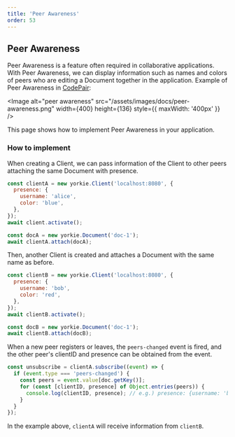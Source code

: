 ```yaml
---
title: 'Peer Awareness'
order: 53
---
```


## Peer Awareness

Peer Awareness is a feature often required in collaborative applications. With Peer Awareness, we can display information such as names and colors of peers who are editing a Document together in the application. Example of Peer Awareness in [CodePair](https://codepair.yorkie.dev/):

<Image
  alt="peer awareness"
  src="/assets/images/docs/peer-awareness.png"
  width={400}
  height={136}
  style={{ maxWidth: '400px' }}
/>

This page shows how to implement Peer Awareness in your application.

### How to implement

When creating a Client, we can pass information of the Client to other peers attaching the same Document with presence.

```javascript
const clientA = new yorkie.Client('localhost:8080', {
  presence: {
    username: 'alice',
    color: 'blue',
  },
});
await client.activate();

const docA = new yorkie.Document('doc-1');
await clientA.attach(docA);
```

Then, another Client is created and attaches a Document with the same name as before.

```javascript
const clientB = new yorkie.Client('localhost:8080', {
  presence: {
    username: 'bob',
    color: 'red',
  },
});
await clientB.activate();

const docB = new yorkie.Document('doc-1');
await clientB.attach(docB);
```

When a new peer registers or leaves, the `peers-changed` event is fired, and the other peer's clientID and presence can be obtained from the event.

```javascript
const unsubscribe = clientA.subscribe((event) => {
  if (event.type === 'peers-changed') {
    const peers = event.value[doc.getKey()];
    for (const [clientID, presence] of Object.entries(peers)) {
      console.log(clientID, presence); // e.g.) presence: {username: 'bob', color: 'red'}
    }
  }
});
```

In the example above, `clientA` will receive information from `clientB`.
